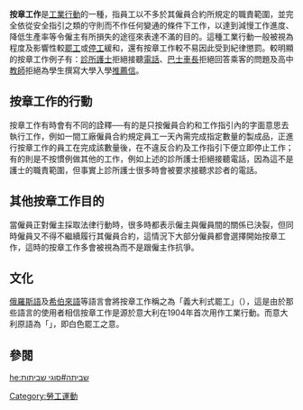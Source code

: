 {{unreferenced|time=2015-02-13T00:39:03+00:00}}
{{Expand|time=2017-03-31T01:46:57+00:00}}
{{勞工}}
'''按章工作'''是[[工業行動|工業行動]]的一種，指員工以不多於其僱員合約所規定的職責範圍，並完全依從安全指引之類的守則而不作任何變通的條件下工作，以達到減慢工作進度、降低生產率等令僱主有所損失的途徑來表達不滿的目的。這種工業行動一般被視為程度及影響性較[[罷工|罷工]]或[[停工|停工]]緩和，還有按章工作較不易因此受到紀律懲罰。較明顯的按章工作例子有：[[診所|診所]][[護士|護士]]拒絕接聽[[電話|電話]]、[[巴士|巴士]][[車長|車長]]拒絕回答乘客的問題及高中[[教師|教師]]拒絕為學生撰寫大學入學[[推薦信|推薦信]]。

== 按章工作的行動 ==
按章工作有時會有不同的詮釋──有的是只按僱員合約和工作指引內的字面意思去執行工作，例如一間工廠僱員合約規定員工一天內需完成指定數量的製成品，正進行按章工作的員工在完成該數量後，在不違反合約及工作指引下便立即停止工作；有的則是不按慣例做其他的工作，例如上述的診所護士拒絕接聽電話，因為這不是護士的職責範圍，但事實上診所護士很多時會被要求接聽求診者的電話。

== 其他按章工作目的 ==
當僱員正對僱主採取法律行動時，很多時都表示僱主與僱員間的關係已決裂，但同時僱員又不得不繼續履行其僱員合約，這情況下大部分僱員都會選擇開始按章工作，這時的按章工作多會被視為{{link-en|惡意服從|Malicious compliance}}而不是跟僱主作抗爭。

== 文化 ==
[[俄羅斯語|俄羅斯語]]及[[希伯來語|希伯來語]]等語言會將按章工作稱之為「義大利式罷工」（{{lang-ru|Итальянская забастовка}}），這是由於那些語言的使用者相信按章工作是源於意大利在1904年首次用作工業行動。而意大利原語為「{{lang|it|sciopero bianco}}」，即白色罷工之意。

== 參閱 ==
{{reflist}}

{{就業}}

[[Category:勞工運動|Category:勞工運動]]

[[he:שביתה#סוגי_שביתות|he:שביתה#סוגי שביתות]]